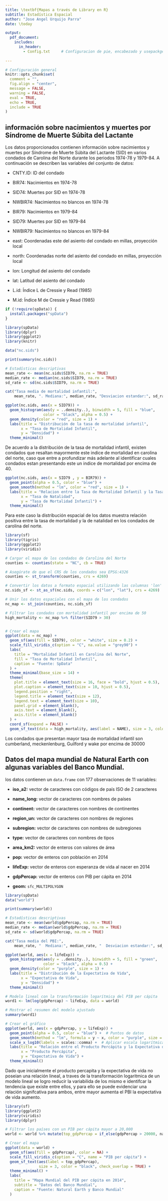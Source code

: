 ```yaml
---
title: \textbf{Mapas a través de Library en R}
subtitle: Estadística Espacial
author: "Jose Angel Urquijo Parra"
date: \today

output:
  pdf_document:
    includes:
      in_header:
        - Config.txt     # Configuracion de pie, encabezado y usepackge
  
---
```



```r
# Configuración general
knitr::opts_chunk$set(
  comment = "",
  fig.align = "center",
  message = FALSE,
  warning = FALSE,
  eval = TRUE,
  echo = TRUE,
  include = TRUE
)

```

## información sobre nacimientos y muertes por Síndrome de Muerte Súbita del Lactante

Los datos proporcionados contienen información sobre nacimientos y muertes por Síndrome de Muerte Súbita del Lactante (SID) en varios condados de Carolina del Norte durante los periodos 1974-78 y 1979-84. A continuación se describen las variables del conjunto de datos:

- CNTY.ID: ID del condado

- BIR74: Nacimientos en 1974-78

- SID74: Muertes por SID en 1974-78

- NWBIR74: Nacimientos no blancos en 1974-78

- BIR79: Nacimientos en 1979-84

- SID79: Muertes por SID en 1979-84

- NWBIR79: Nacimientos no blancos en 1979-84

- east: Coordenadas este del asiento del condado en millas, proyección local

- north: Coordenadas norte del asiento del condado en millas, proyección local

- lon: Longitud del asiento del condado

- lat: Latitud del asiento del condado

- L.id: Índice L de Cressie y Read (1985)

- M.id: Índice M de Cressie y Read (1985)


```r

if (!require(spData)) {
  install.packages("spData")
}

library(spData)
library(dplyr)
library(ggplot2)
library(knitr)

data("nc.sids")

```


```r
print(summary(nc.sids))

```


```r
# Estadísticas descriptivas
mean_rate <- mean(nc.sids$SID79, na.rm = TRUE)
median_rate <- median(nc.sids$SID79, na.rm = TRUE)
sd_rate <- sd(nc.sids$SID79, na.rm = TRUE)

cat("Tasa media de mortalidad infantil:",
    mean_rate, ". Mediana:", median_rate, "Desviacion estandar:", sd_rate, ".")

```


```r

ggplot(nc.sids, aes(x = SID79)) +
  geom_histogram(aes(y = ..density..), binwidth = 5, fill = "blue",
                 color = "black", alpha = 0.5) +
  geom_density(color = "red", size = 1) +
  labs(title = "Distribución de la tasa de mortalidad infantil",
       x = "Tasa de Mortalidad Infantil",
       y = "Densidad") +
  theme_minimal()

```

De acuerdo a la distribución de la tasa de mortalidad infantil, existen condados que resaltan mayormente este indice de mortalidad en carolina del norte, caso que entre a profundizar más adelante al identificar cuales condados estan presentando este un indice de mortalidad por encima de 40.


```r

ggplot(nc.sids, aes(x = SID79 , y = BIR79)) +
  geom_point(alpha = 0.5, color = "blue") +
  geom_smooth(method = "lm", color = "red", size = 1) +
  labs(title = "Relacion entre la Tasa de Mortalidad Infantil y la Tasa de Natalidad",
       x = "Tasa de Natalidad",
       y = "Tasa de Mortalidad Infantil") +
  theme_minimal()

```
Para este caso la distribución espacial de los datos muestra relación positiva entre la tasa de mortalidad y la de natalidad en los condados de carolina del norte.

```r
library(sf)
library(tigris)
library(ggplot2)
library(viridis)

# Cargar el mapa de los condados de Carolina del Norte
counties <- counties(state = "NC", cb = TRUE)

# Asegúrate de que el CRS de los condados sea EPSG:4326
counties <- st_transform(counties, crs = 4269)

# Convertir los datos a formato espacial utilizando las columnas 'lon' y 'lat'
nc.sids_sf <- st_as_sf(nc.sids, coords = c("lon", "lat"), crs = 4269)

# Unir los datos espaciales con el mapa de los condados
nc_map <- st_join(counties, nc.sids_sf)

# Filtrar los condados con mortalidad infantil por encima de 50
high_mortality <- nc_map %>% filter(SID79 > 30)


# Crear el mapa
ggplot(data = nc_map) +
  geom_sf(aes(fill = SID79), color = "white", size = 0.2) +
  scale_fill_viridis_c(option = "C", na.value = "grey90") +
  labs(
    title = "Mortalidad Infantil en Carolina del Norte",
    fill = "Tasa de Mortalidad Infantil",
    caption = "Fuente: SpData"
  ) +
  theme_minimal(base_size = 14) +
  theme(
    plot.title = element_text(size = 16, face = "bold", hjust = 0.5),
    plot.caption = element_text(size = 10, hjust = 0.5),
    legend.position = "right",
    legend.title = element_text(size = 12),
    legend.text = element_text(size = 10),
    panel.grid = element_blank(),
    axis.text = element_blank(),
    axis.title = element_blank()
  ) +
  coord_sf(expand = FALSE) +
  geom_sf_text(data = high_mortality, aes(label = NAME), size = 3, color = "black", check_overlap = TRUE)

```

Los condados que presentan mayor tasa de mortalidad infantil son cumberland, meckenlenburg, Guilford y wake por encima de 30000


## Datos del mapa mundial de Natural Earth con algunas variables del Banco Mundial.

 los datos contienen un `data.frame` con 177 observaciones de 11 variables:

- **iso_a2:** vector de caracteres con códigos de país ISO de 2 caracteres

- **name_long:** vector de caracteres con nombres de países

- **continent:** vector de caracteres con nombres de continentes

- **region_un:** vector de caracteres con nombres de regiones

- **subregion:** vector de caracteres con nombres de subregiones

- **type:** vector de caracteres con nombres de tipos

- **area_km2:** vector de enteros con valores de área

- **pop:** vector de enteros con población en 2014

- **lifeExp:** vector de enteros con esperanza de vida al nacer en 2014

- **gdpPercap:** vector de enteros con PIB per cápita en 2014

- **geom:** `sfc_MULTIPOLYGON`


```r

library(spData)
data("world")

print(summary(world))

```


```r
# Estadísticas descriptivas
mean_rate <- mean(world$gdpPercap, na.rm = TRUE)
median_rate <- median(world$gdpPercap, na.rm = TRUE)
sd_rate <- sd(world$gdpPercap, na.rm = TRUE)

cat("Tasa media del PBI:",
    mean_rate, "  Mediana:", median_rate, "  Desviacion estandar:", sd_rate)

```

```r

ggplot(world, aes(x = lifeExp)) +
  geom_histogram(aes(y = ..density..), binwidth = 5, fill = "green",
                 color = "black", alpha = 0.5) + 
  geom_density(color = "purple", size = 1) + 
  labs(title = "Distribución de la Expectativa de Vida",
       x = "Expectativa de Vida",
       y = "Densidad") +  
  theme_minimal()

```


```r

# Modelo lineal con la transformación logarítmica del PIB per cápita
word1 <- lm(log(gdpPercap) ~ lifeExp, data = world)

# Mostrar el resumen del modelo ajustado
summary(word1)

# Crear el gráfico
ggplot(world, aes(x = gdpPercap, y = lifeExp)) +
  geom_point(alpha = 0.5, color = "blue") +  # Puntos de datos
  geom_smooth(method = "lm", formula = y ~ x, color = "purple", size = 1) +  # Línea de ajuste
  scale_x_log10(labels = scales::comma) +  # Aplicar escala logarítmica al eje x
  labs(title = "Relación entre el Producto Percápita y la Expectativa de Vida",
       x = "Producto Percápita",
       y = "Expectativa de Vida") +
  theme_minimal()

```

Dado que inicialmente el producto percapita y la expectativa de vida no poseian una relación lineal, a traves de la transformación logaritmica de un modelo lineal se logro reducir la variabilida de los mismo e identifcar la tendencia que existe entre ellos, y para ello se puede evidenciar una relación signifcativa para ambos, entre mayor aumenta el PBI la expectativa de vida aumento.


```r
library(sf)
library(ggplot2)
library(viridis)
library(dplyr)

# Filtrar los países con un PIB per cápita mayor a 20,000
world <- world %>% mutate(top_gdpPercap = if_else(gdpPercap > 20000, name_long, NA_character_))

# Crear el mapa
ggplot(data = world) +
  geom_sf(aes(fill = gdpPercap), color = NA) +
  scale_fill_viridis_c(option = "C", name = "PIB per cápita") +
  geom_sf_text(aes(label = top_gdpPercap), 
               size = 3, color = "black", check_overlap = TRUE) +
  theme_minimal() +
  labs(
    title = "Mapa Mundial del PIB per cápita en 2014",
    subtitle = "Datos del Banco Mundial",
    caption = "Fuente: Natural Earth y Banco Mundial"
  )


```



